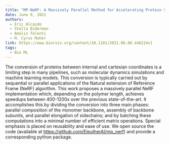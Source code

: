```yaml
---
title: "MP-NeRF: A Massively Parallel Method for Accelerating Protein Structure Reconstruction from Internal Coordinates"
date: June 9, 2021
authors:
  - Eric Alcaide
  - Stella Biderman
  - Amalio Telenti
  - M. Cyrus Maher
link: https://www.biorxiv.org/content/10.1101/2021.06.08.446214v1
tags:
  - Bio ML
---
```


The conversion of proteins between internal and cartesian coordinates is a limiting step in many pipelines, such as molecular dynamics simulations and machine learning models. This conversion is typically carried out by sequential or parallel applications of the Natural extension of Reference Frame (NeRF) algorithm. This work proposes a massively parallel NeRF implementation which, depending on the polymer length, achieves speedups between 400-1200x over the previous state-of-the-art. It accomplishes this by dividing the conversion into three main phases: parallel composition of the monomer backbone, assembly of backbone subunits, and parallel elongation of sidechains; and by batching these computations into a minimal number of efficient matrix operations. Special emphasis is placed on reusability and ease of use. We open source the code (available at https://github.com/EleutherAI/mp_nerf) and provide a corresponding python package.
